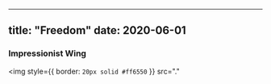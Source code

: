 

---

title: "Freedom" 
date: 2020-06-01
---

### Impressionist Wing
<img 
style={{ border: `20px solid #ff6550` }}
src="."
>
